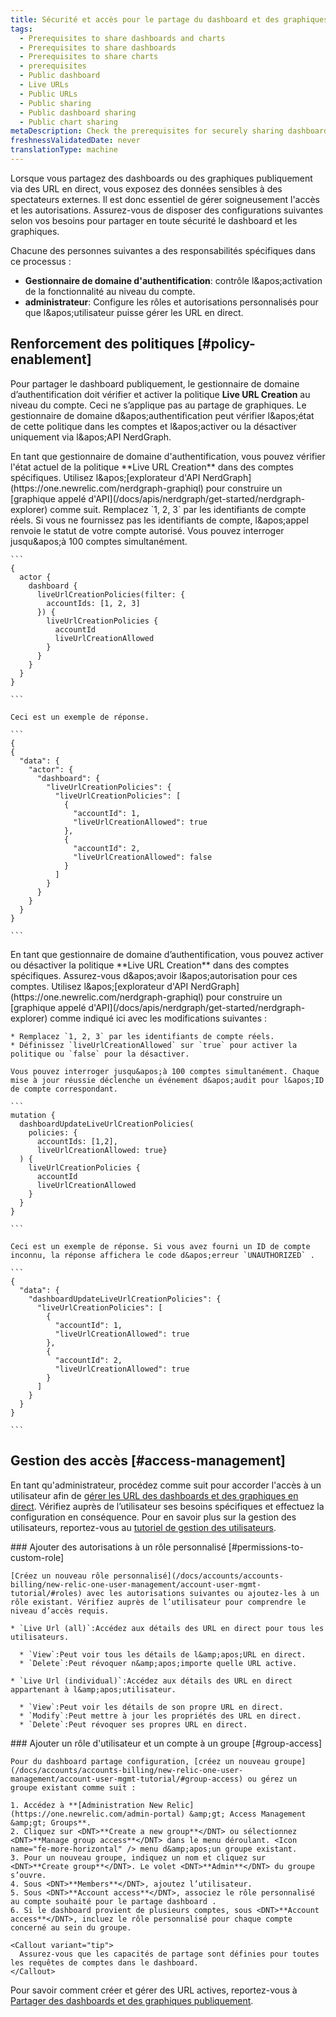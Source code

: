 ```yaml
---
title: Sécurité et accès pour le partage du dashboard et des graphiques
tags:
  - Prerequisites to share dashboards and charts
  - Prerequisites to share dashboards
  - Prerequisites to share charts
  - prerequisites
  - Public dashboard
  - Live URLs
  - Public URLs
  - Public sharing
  - Public dashboard sharing
  - Public chart sharing
metaDescription: Check the prerequisites for securely sharing dashboards and charts publicly.
freshnessValidatedDate: never
translationType: machine
---
```


Lorsque vous partagez des dashboards ou des graphiques publiquement via des URL en direct, vous exposez des données sensibles à des spectateurs externes. Il est donc essentiel de gérer soigneusement l&apos;accès et les autorisations. Assurez-vous de disposer des configurations suivantes selon vos besoins pour partager en toute sécurité le dashboard et les graphiques.

Chacune des personnes suivantes a des responsabilités spécifiques dans ce processus :

* **Gestionnaire de domaine d&apos;authentification**: contrôle l&amp;apos;activation de la fonctionnalité au niveau du compte.
* **administrateur**: Configure les rôles et autorisations personnalisés pour que l&amp;apos;utilisateur puisse gérer les URL en direct.

## Renforcement des politiques [#policy-enablement]

Pour partager le dashboard publiquement, le gestionnaire de domaine d’authentification doit vérifier et activer la politique <DNT>**Live URL Creation**</DNT> au niveau du compte. Ceci ne s’applique pas au partage de graphiques. Le gestionnaire de domaine d&amp;apos;authentification peut vérifier l&amp;apos;état de cette politique dans les comptes et l&amp;apos;activer ou la désactiver uniquement via l&amp;apos;API NerdGraph.

<CollapserGroup>
  <Collapser id="check-policy-status" title="Vérifier l'état de la politique de création d'URL en direct dans les comptes">
    En tant que gestionnaire de domaine d&apos;authentification, vous pouvez vérifier l&apos;état actuel de la politique <DNT>**Live URL Creation**</DNT> dans des comptes spécifiques. Utilisez l&amp;apos;[explorateur d&apos;API NerdGraph](https://one.newrelic.com/nerdgraph-graphiql) pour construire un [graphique appelé d&apos;API](/docs/apis/nerdgraph/get-started/nerdgraph-explorer) comme suit. Remplacez `1, 2, 3` par les identifiants de compte réels. Si vous ne fournissez pas les identifiants de compte, l&amp;apos;appel renvoie le statut de votre compte autorisé. Vous pouvez interroger jusqu&amp;apos;à 100 comptes simultanément.

    ```
    {
      actor {
        dashboard {
          liveUrlCreationPolicies(filter: {
            accountIds: [1, 2, 3]
          }) {
            liveUrlCreationPolicies {
              accountId
              liveUrlCreationAllowed          
            }
          }
        }
      }
    }

    ```

    Ceci est un exemple de réponse.

    ```
    {
    {
      "data": {
        "actor": {
          "dashboard": {
            "liveUrlCreationPolicies": {
              "liveUrlCreationPolicies": [
                {
                  "accountId": 1,
                  "liveUrlCreationAllowed": true
                },
                {
                  "accountId": 2,
                  "liveUrlCreationAllowed": false
                }
              ]
            }
          }
        }
      }
    }

    ```
  </Collapser>

  <Collapser id="enable-disable-policy" title="Activer ou désactiver la politique de création d'URL en direct dans les comptes">
    En tant que gestionnaire de domaine d’authentification, vous pouvez activer ou désactiver la politique <DNT>**Live URL Creation**</DNT> dans des comptes spécifiques. Assurez-vous d&amp;apos;avoir l&amp;apos;autorisation pour ces comptes. Utilisez l&amp;apos;[explorateur d&apos;API NerdGraph](https://one.newrelic.com/nerdgraph-graphiql) pour construire un [graphique appelé d&apos;API](/docs/apis/nerdgraph/get-started/nerdgraph-explorer) comme indiqué ici avec les modifications suivantes :

    * Remplacez `1, 2, 3` par les identifiants de compte réels.
    * Définissez `liveUrlCreationAllowed` sur `true` pour activer la politique ou `false` pour la désactiver.

    Vous pouvez interroger jusqu&apos;à 100 comptes simultanément. Chaque mise à jour réussie déclenche un événement d&apos;audit pour l&apos;ID de compte correspondant.

    ```
    mutation {
      dashboardUpdateLiveUrlCreationPolicies(
        policies: {
          accountIds: [1,2], 
          liveUrlCreationAllowed: true}
      ) {
        liveUrlCreationPolicies {
          accountId
          liveUrlCreationAllowed
        }
      }
    }

    ```

    Ceci est un exemple de réponse. Si vous avez fourni un ID de compte inconnu, la réponse affichera le code d&apos;erreur `UNAUTHORIZED` .

    ```
    {
      "data": {
        "dashboardUpdateLiveUrlCreationPolicies": {
          "liveUrlCreationPolicies": [
            {
              "accountId": 1,
              "liveUrlCreationAllowed": true
            },
            {
              "accountId": 2,
              "liveUrlCreationAllowed": true
            }
          ]
        }
      }
    }

    ```
  </Collapser>
</CollapserGroup>

## Gestion des accès [#access-management]

En tant qu&apos;administrateur, procédez comme suit pour accorder l&apos;accès à un utilisateur afin de [gérer les URL des dashboards et des graphiques en direct](/docs/query-your-data/explore-query-data/dashboards/share-charts-dashboards-externally/#dashboard). Vérifiez auprès de l’utilisateur ses besoins spécifiques et effectuez la configuration en conséquence. Pour en savoir plus sur la gestion des utilisateurs, reportez-vous au [tutoriel de gestion des utilisateurs](/docs/accounts/accounts-billing/new-relic-one-user-management/account-user-mgmt-tutorial/).

<Steps>
  <Step>
    ### Ajouter des autorisations à un rôle personnalisé [#permissions-to-custom-role]

    [Créez un nouveau rôle personnalisé](/docs/accounts/accounts-billing/new-relic-one-user-management/account-user-mgmt-tutorial/#roles) avec les autorisations suivantes ou ajoutez-les à un rôle existant. Vérifiez auprès de l’utilisateur pour comprendre le niveau d’accès requis.

    * `Live Url (all)`:Accédez aux détails des URL en direct pour tous les utilisateurs.

      * `View`:Peut voir tous les détails de l&amp;apos;URL en direct.
      * `Delete`:Peut révoquer n&amp;apos;importe quelle URL active.

    * `Live Url (individual)`:Accédez aux détails des URL en direct appartenant à l&amp;apos;utilisateur.

      * `View`:Peut voir les détails de son propre URL en direct.
      * `Modify`:Peut mettre à jour les propriétés des URL en direct.
      * `Delete`:Peut révoquer ses propres URL en direct.
  </Step>

  <Step>
    ### Ajouter un rôle d&apos;utilisateur et un compte à un groupe [#group-access]

    Pour du dashboard partage configuration, [créez un nouveau groupe](/docs/accounts/accounts-billing/new-relic-one-user-management/account-user-mgmt-tutorial/#group-access) ou gérez un groupe existant comme suit :

    1. Accédez à **[Administration New Relic](https://one.newrelic.com/admin-portal) &amp;gt; Access Management &amp;gt; Groups**.
    2. Cliquez sur <DNT>**Create a new group**</DNT> ou sélectionnez <DNT>**Manage group access**</DNT> dans le menu déroulant. <Icon name="fe-more-horizontal" /> menu d&amp;apos;un groupe existant.
    3. Pour un nouveau groupe, indiquez un nom et cliquez sur <DNT>**Create group**</DNT>. Le volet <DNT>**Admin**</DNT> du groupe s’ouvre.
    4. Sous <DNT>**Members**</DNT>, ajoutez l’utilisateur.
    5. Sous <DNT>**Account access**</DNT>, associez le rôle personnalisé au compte souhaité pour le partage dashboard .
    6. Si le dashboard provient de plusieurs comptes, sous <DNT>**Account access**</DNT>, incluez le rôle personnalisé pour chaque compte concerné au sein du groupe.

    <Callout variant="tip">
      Assurez-vous que les capacités de partage sont définies pour toutes les requêtes de comptes dans le dashboard.
    </Callout>
  </Step>
</Steps>

Pour savoir comment créer et gérer des URL actives, reportez-vous à [Partager des dashboards et des graphiques publiquement](/docs/query-your-data/explore-query-data/dashboards/share-charts-dashboards-externally/#dashboard).
